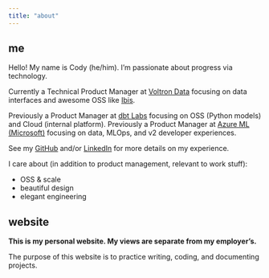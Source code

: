 ```yaml
---
title: "about"
---
```


## me

Hello! My name is Cody (he/him). I'm passionate about progress via technology.

Currently a Technical Product Manager at [Voltron Data](https://voltrondata.com) focusing on data interfaces and awesome OSS like [Ibis](https://ibis-project.org).

Previously a Product Manager at [dbt Labs](https://getdbt.com) focusing on OSS (Python models) and Cloud (internal platform). Previously a Product Manager at [Azure ML (Microsoft)](https://azure.microsoft.com/products/machine-learning) focusing on data, MLOps, and v2 developer experiences.

See my [GitHub](https://github.com/lostmygithubaccount) and/or [LinkedIn](https://www.linkedin.com/in/codydkdc) for more details on my experience.

I care about (in addition to product management, relevant to work stuff):

- OSS & scale
- beautiful design
- elegant engineering

## website

**This is my personal website. My views are separate from my employer's.**

The purpose of this website is to practice writing, coding, and documenting projects.
